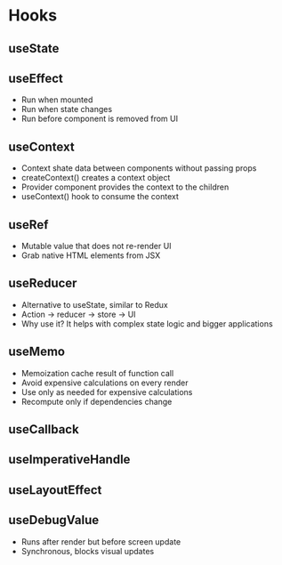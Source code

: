 # Hooks

## useState
## useEffect

- Run when mounted
- Run when state changes
- Run before component is removed from UI

## useContext

- Context shate data between components without passing props
- createContext() creates a context object
- Provider component provides the context to the children
- useContext() hook to consume the context

## useRef

- Mutable value that does not re-render UI
- Grab native HTML elements from JSX

## useReducer

- Alternative to useState, similar to Redux
- Action -> reducer -> store -> UI
- Why use it? It helps with complex state logic and bigger applications

## useMemo

- Memoization cache result of function call
- Avoid expensive calculations on every render
- Use only as needed for expensive calculations
- Recompute only if dependencies change

## useCallback

## useImperativeHandle

## useLayoutEffect

## useDebugValue

- Runs after render but before screen update
- Synchronous, blocks visual updates


